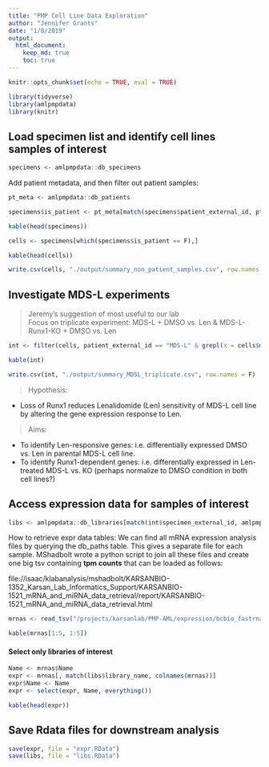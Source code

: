 ```yaml
---
title: "PMP Cell Line Data Exploration"
author: "Jennifer Grants"
date: "1/8/2019"
output:
  html_document:
    keep_md: true
    toc: true
---
```


```r
knitr::opts_chunk$set(echo = TRUE, eval = TRUE)
```

```r
library(tidyverse)
library(amlpmpdata)
library(knitr)
```



## Load specimen list and identify cell lines samples of interest
```r
specimens <- amlpmpdata::db_specimens

```

Add patient metadata, and then filter out patient samples:
```r
pt_meta <- amlpmpdata::db_patients

specimens$is_patient <- pt_meta[match(specimens$patient_external_id, pt_meta$external_id),]$is_patient

kable(head(specimens))
```



```r
cells <- specimens[which(specimens$is_patient == F),]

kable(head(cells))
```

```r
write.csv(cells, "./output/summary_non_patient_samples.csv", row.names = F)
```


## Investigate MDS-L experiments 
> Jeremy's suggestion of most useful to our lab  
> Focus on triplicate experiment: MDS-L + DMSO vs. Len & MDS-L-Runx1-KO + DMSO vs. Len

```r
int <- filter(cells, patient_external_id == "MDS-L" & grepl(x = cells$meta, pattern = "human"))

kable(int)
```

```r
write.csv(int, "./output/summary_MDSL_triplicate.csv", row.names = F)
```


> Hypothesis:  

* Loss of Runx1 reduces Lenalidomide (Len) sensitivity of MDS-L cell line by altering the gene expression response to Len.

> Aims:  

* To identify Len-responsive genes: i.e. differentially expressed DMSO vs. Len in parental MDS-L cell line.  
* To identify Runx1-dependent genes: i.e. differentially expressed in Len-treated MDS-L vs. KO (perhaps normalize to DMSO condition in both cell lines?)


## Access expression data for samples of interest
```r
libs <- amlpmpdata::db_libraries[match(int$specimen_external_id, amlpmpdata::db_libraries$specimen_subset_external_id),]
```

How to retrieve expr data tables:
We can find all mRNA expression analysis files by querying the db_paths table. This gives a separate file for each sample. MShadbolt wrote a python script to join all these files and create one big tsv containing **tpm counts** that can be loaded as follows:

file://isaac/klabanalysis/mshadbolt/KARSANBIO-1352_Karsan_Lab_Informatics_Support/KARSANBIO-1521_mRNA_and_miRNA_data_retrieval/report/KARSANBIO-1521_mRNA_and_miRNA_data_retrieval.html

```r
mrnas <- read_tsv("/projects/karsanlab/PMP-AML/expression/bcbio_fastrnaseq_salmon/salmon_AML_PMP_expression_output.tsv")
```

```r
kable(mrnas[1:5, 1:5])
```


#### Select only libraries of interest
```r
Name <- mrnas$Name
expr <- mrnas[, match(libs$library_name, colnames(mrnas))]
expr$Name <- Name
expr <- select(expr, Name, everything())

kable(head(expr))
```



## Save Rdata files for downstream analysis
```r
save(expr, file = "expr.RData")
save(libs, file = "libs.RData")
```



